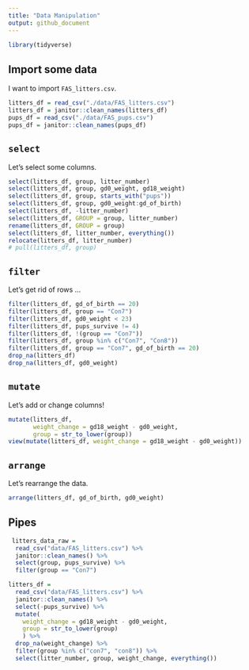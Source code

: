 ```yaml
---
title: "Data Manipulation"
output: github_document
---
```


```r
library(tidyverse) 
```

## Import some data 

I want to import `FAS_litters.csv`. 

```r
litters_df = read_csv("./data/FAS_litters.csv") 
litters_df = janitor::clean_names(litters_df)
pups_df = read_csv("./data/FAS_pups.csv")
pups_df = janitor::clean_names(pups_df)
```

## `select` 

Let's select some columns.

```r
select(litters_df, group, litter_number)
select(litters_df, group, gd0_weight, gd18_weight)
select(litters_df, group, starts_with("pups"))
select(litters_df, group, gd0_weight:gd_of_birth)
select(litters_df, -litter_number)
select(litters_df, GROUP = group, litter_number)
rename(litters_df, GROUP = group)
select(litters_df, litter_number, everything())
relocate(litters_df, litter_number)
# pull(litters_df, group)
```

## `filter`

Let's get rid of rows ...

```r
filter(litters_df, gd_of_birth == 20)
filter(litters_df, group == "Con7")
filter(litters_df, gd0_weight < 23)
filter(litters_df, pups_survive != 4)
filter(litters_df, !(group == "Con7"))
filter(litters_df, group %in% c("Con7", "Con8"))
filter(litters_df, group == "Con7", gd_of_birth == 20)
drop_na(litters_df)
drop_na(litters_df, gd0_weight)
```

## `mutate`

Let's add or change columns! 

```r
mutate(litters_df, 
       weight_change = gd18_weight - gd0_weight,
       group = str_to_lower(group))
view(mutate(litters_df, weight_change = gd18_weight - gd0_weight))
```

## `arrange` 

Let's rearrange the data. 

```r
arrange(litters_df, gd_of_birth, gd0_weight)
```

## Pipes 
```r
 litters_data_raw = 
  read_csv("data/FAS_litters.csv") %>% 
  janitor::clean_names() %>% 
  select(group, pups_survive) %>% 
  filter(group == "Con7")

litters_df = 
  read_csv("data/FAS_litters.csv") %>% 
  janitor::clean_names() %>% 
  select(-pups_survive) %>% 
  mutate( 
    weight_change = gd18_weight - gd0_weight,
    group = str_to_lower(group)
    ) %>% 
  drop_na(weight_change) %>% 
  filter(group %in% c("con7", "con8")) %>%
  select(litter_number, group, weight_change, everything())
```

